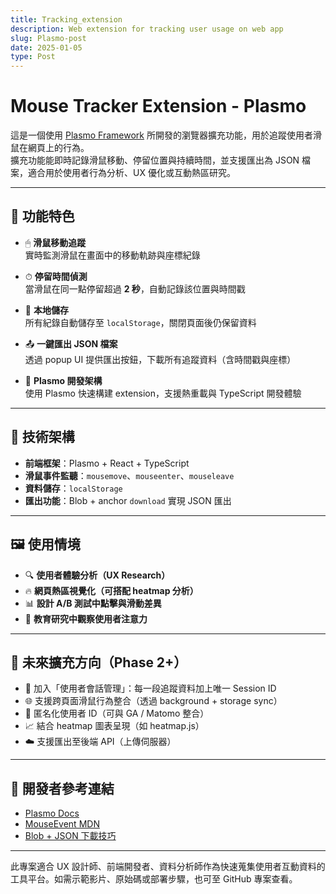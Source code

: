 ```yaml
---
title: Tracking_extension
description: Web extension for tracking user usage on web app
slug: Plasmo-post
date: 2025-01-05
type: Post
---
```


# Mouse Tracker Extension - Plasmo

這是一個使用 [Plasmo Framework](https://docs.plasmo.com/) 所開發的瀏覽器擴充功能，用於追蹤使用者滑鼠在網頁上的行為。  
擴充功能能即時記錄滑鼠移動、停留位置與持續時間，並支援匯出為 JSON 檔案，適合用於使用者行為分析、UX 優化或互動熱區研究。

---

## 📌 功能特色

- 🖱 **滑鼠移動追蹤**  
  實時監測滑鼠在畫面中的移動軌跡與座標紀錄

- ⏱ **停留時間偵測**  
  當滑鼠在同一點停留超過 **2 秒**，自動記錄該位置與時間戳

- 💾 **本地儲存**  
  所有紀錄自動儲存至 `localStorage`，關閉頁面後仍保留資料

- 📤 **一鍵匯出 JSON 檔案**  
  透過 popup UI 提供匯出按鈕，下載所有追蹤資料（含時間戳與座標）

- 🧩 **Plasmo 開發架構**  
  使用 Plasmo 快速構建 extension，支援熱重載與 TypeScript 開發體驗

---

## 🧱 技術架構

- **前端框架**：Plasmo + React + TypeScript
- **滑鼠事件監聽**：`mousemove`、`mouseenter`、`mouseleave`
- **資料儲存**：`localStorage`
- **匯出功能**：Blob + anchor `download` 實現 JSON 匯出

---

## 🖼 使用情境

- 🔍 **使用者體驗分析（UX Research）**
- 🔥 **網頁熱區視覺化（可搭配 heatmap 分析）**
- 📊 **設計 A/B 測試中點擊與滑動差異**
- 🧪 **教育研究中觀察使用者注意力**

---

## 🚀 未來擴充方向（Phase 2+）

- 📅 加入「使用者會話管理」：每一段追蹤資料加上唯一 Session ID
- 🌐 支援跨頁面滑鼠行為整合（透過 background + storage sync）
- 🔐 匿名化使用者 ID（可與 GA / Matomo 整合）
- 📈 結合 heatmap 圖表呈現（如 heatmap.js）
- ☁️ 支援匯出至後端 API（上傳伺服器）

---

## 📎 開發者參考連結

- [Plasmo Docs](https://docs.plasmo.com/)
- [MouseEvent MDN](https://developer.mozilla.org/en-US/docs/Web/API/MouseEvent)
- [Blob + JSON 下載技巧](https://developer.mozilla.org/en-US/docs/Web/API/Blob)

---

此專案適合 UX 設計師、前端開發者、資料分析師作為快速蒐集使用者互動資料的工具平台。如需示範影片、原始碼或部署步驟，也可至 GitHub 專案查看。